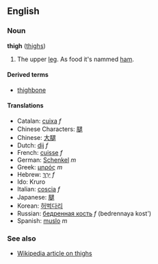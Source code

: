 ==English==
===Noun===
'''thigh''' ([[thighs]])

# The upper [[leg]]. As food it's nammed [[ham]].

====Derived terms====
*[[thighbone]]

====Translations====
*Catalan: [[cuixa]] ''f''
*Chinese Characters: [[腿]]
*Chinese: [[大腿]]
*Dutch: [[dij]] ''f''
*French: [[cuisse]] ''f''
*German: [[Schenkel]] ''m''
*Greek: [[μηρός]] ''m''
*Hebrew: [[ירך|יָרֵךְ]] ''f''
*Ido: Kruro
*Italian: [[coscia]] ''f''
*Japanese: [[腿]]
*Korean: [[허벅다리]]
*Russian: [[бедренная кость]] ''f'' (bedrennaya kost')
*Spanish: [[muslo]] ''m''

===See also===
*[[w:thigh|Wikipedia article on thighs]]